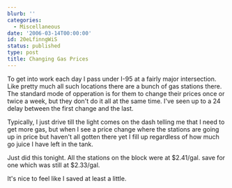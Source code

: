 ```yaml
---
blurb: ''
categories:
  - Miscellaneous
date: '2006-03-14T00:00:00'
id: 20eLfinngWiS
status: published
type: post
title: Changing Gas Prices
---
```


To get into work each day I pass under I-95 at a fairly major intersection. Like pretty much all such locations there are a bunch of gas stations there. The standard mode of opperation is for them to change their prices once or twice a week, but they don't do it all at the same time. I've seen up to a 24 delay between the first change and the last. 

Typically, I just drive till the light comes on the dash telling me that I need to get more gas, but when I see a price change where the stations are going up in price but haven't all gotten there yet I fill up regardless of how much go juice I have left in the tank. 

Just did this tonight. All the stations on the block were at $2.41/gal. save for one which was still at $2.33/gal. 

It's nice to feel like I saved at least a little.
